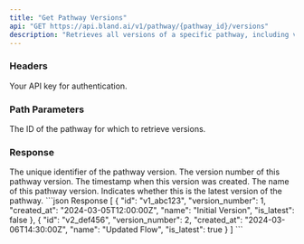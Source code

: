 ```yaml
---
title: "Get Pathway Versions"
api: "GET https://api.bland.ai/v1/pathway/{pathway_id}/versions"
description: "Retrieves all versions of a specific pathway, including version number, creation date, name, and latest status."
---
```


### Headers

<ParamField header="authorization" type="string" required>
  Your API key for authentication.
</ParamField>

### Path Parameters

<ParamField path="pathway_id" type="string" required>
  The ID of the pathway for which to retrieve versions.
</ParamField>

### Response

<ResponseField name="id" type="string">
  The unique identifier of the pathway version.
</ResponseField>

<ResponseField name="version_number" type="integer">
  The version number of this pathway version.
</ResponseField>

<ResponseField name="created_at" type="string">
  The timestamp when this version was created.
</ResponseField>

<ResponseField name="name" type="string">
  The name of this pathway version.
</ResponseField>

<ResponseField name="is_latest" type="boolean">
  Indicates whether this is the latest version of the pathway.
</ResponseField>

<ResponseExample>
```json Response
[
  {
    "id": "v1_abc123",
    "version_number": 1,
    "created_at": "2024-03-05T12:00:00Z",
    "name": "Initial Version",
    "is_latest": false
  },
  {
    "id": "v2_def456",
    "version_number": 2,
    "created_at": "2024-03-06T14:30:00Z",
    "name": "Updated Flow",
    "is_latest": true
  }
]
```
</ResponseExample>